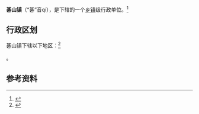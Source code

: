 {{中国乡级行政区|37/11/22/116/000}}

'''碁山镇'''（“碁”音qí），是{{PRC admin/fullname|37/11/22/116/000|3}}下辖的一个[[乡镇|乡镇]]级行政单位。<ref>{{PRC admin/ref sgc|{{PRC admin/parent|37/11/22/116/000}}}}</ref>

== 行政区划 ==

碁山镇下辖以下地区：<ref>{{PRC admin/ref sgc|37/11/22/116/000}}</ref>

{{PRC admin/children|37/11/22/116/000}}。

== 参考资料 ==

{{reflist}}

{{行政区划小作品}}
{{PRC admin/navcat|37/11/22/116/000}}